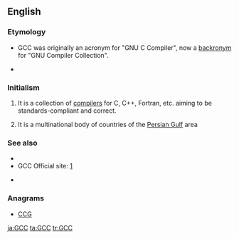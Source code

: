 ==English==

===Etymology===
* {{sense|GNU Compiler Collection}} GCC was originally an acronym for "GNU C Compiler", now a [[backronym]] for "GNU Compiler Collection".
* {{sense|Gulf Cooperation Council}} {{initialism of|Gulf Cooperation Council}}

===Initialism===
{{en-initialism}}

# {{context|computing|lang=en}} {{initialism of|[[GNU]] [[compiler|Compiler]] [[collection|Collection]]}} It is a collection of [[compilers]] for C, C++, Fortran, etc. aiming to be standards-compliant and correct.
# {{context|politics|lang=en}} {{initialism of|[[Gulf]] [[cooperating|Cooperation]] [[council|Council]]}} It is a multinational body of countries of the [[Persian Gulf]] area

===See also===
{{sense|GNU C Compiler}}
* {{pedia|GNU Compiler Collection}}
* GCC Official site: [http://gcc.gnu.org/]
{{sense|Gulf Cooperation Council}}
* {{pedia|Cooperation Council for the Arab States of the Gulf}}

===Anagrams===
* [[CCG#English|CCG]] 

[[ja:GCC]]
[[ta:GCC]]
[[tr:GCC]]